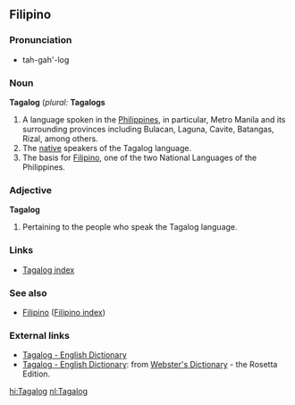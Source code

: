 ==Filipino==

===Pronunciation===
*tah-gah'-log

===Noun===
'''Tagalog'''  (''plural:'' '''Tagalogs'''
# A language spoken in the [[Philippines]], in particular, Metro Manila and its surrounding provinces including Bulacan, Laguna, Cavite, Batangas, Rizal, among others.
# The [[native]] speakers of the Tagalog language.
# The basis for [[Filipino]], one of the two National Languages of the Philippines.

===Adjective===
'''Tagalog'''
# Pertaining to the people who speak the Tagalog language.

===Links===
*[[Wiktionary:Tagalog index|Tagalog index]]

===See also===
*[[Filipino]] ([[Wiktionary:Filipino index|Filipino index]])

===External links===
*[http://www.tagalog-dictionary.com Tagalog - English Dictionary]
*[http://www.websters-online-dictionary.org/definition/Tagalog-english/ Tagalog - English Dictionary]: from [http://www.websters-online-dictionary.org/ Webster's Dictionary] - the Rosetta Edition.

[[hi:Tagalog]]
[[nl:Tagalog]]